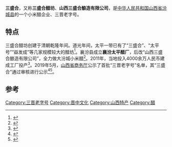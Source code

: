 '''三盛合'''，又称'''三盛合醋坊'''、'''山西三盛合酿造有限公司'''，是[[中华人民共和国|中华人民共和国]][[山西省|山西省]][[汾城縣|汾城县]]的一个小米醋企业、三晋老字号。

== 特点 ==
三盛合醋坊创建于清朝乾隆年间。道光年间，太平一带已有了“三盛合”、“太平号”“益发成”等几家规模较大的醋坊<ref>{{Cite book|title=山西传统食品|last=《中华传统食品大全》编辑委员会山西分编委会编|first=|publisher=北京：[[中国轻工业出版社|中国轻工业出版社]]|year=1993.08|isbn=7-5019-1418-4|location=|pages=45}}</ref>。襄汾县成立'''襄汾太平醋厂'''，后改“山西三盛合酿造有限公司”，全力做大汾城小米醋<ref>{{Cite book|title=逆境中突破 媒体眼中的山西财政|last=高向新主编|first=|publisher=太原：[[山西人民出版社|山西人民出版社]]|year=2015.12|isbn=978-7-203-09388-6|location=|pages=262}}</ref>。2011年，当地投入4000余万人民币建成工厂投产<ref>{{Cite book|title=山西年鉴2011|last=高生记主编|first=|publisher=北京：[[方志出版社|方志出版社]]|year=2011.01|isbn=978-7-5144-0361-9|location=|pages=601}}</ref>。2019年5月，[[山西省商务厅|山西省商务厅]]公示了首批“三晋老字号”名单，其“三盛合”通过审核进行公示<ref>{{Cite web|title=山西公示首批“三晋老字号”名单 是你熟悉的吗？|url=https://www.thepaper.cn/newsDetail_forward_3557552|accessdate=2019-08-06|work=[[澎湃新闻|澎湃新闻]]|archive-date=2019-08-06|archive-url=https://web.archive.org/web/20190806043420/https://www.thepaper.cn/newsDetail_forward_3557552|dead-url=no}}</ref><ref>{{Cite web|title=山西省公示首批三晋老字号名单--山西频道|url=http://sx.people.com.cn/n2/2019/0530/c189130-32992102.html|accessdate=2019-08-06|work=[[人民网|人民网]]|archive-date=2019-08-06|archive-url=https://web.archive.org/web/20190806043421/http://sx.people.com.cn/n2/2019/0530/c189130-32992102.html|dead-url=no}}</ref>。

==参考==
{{reflist}}

[[Category:三晋老字号|Category:三晋老字号]]
[[Category:晋中文化|Category:晋中文化]]
[[Category:山西特产|Category:山西特产]]
[[Category:醋|Category:醋]]